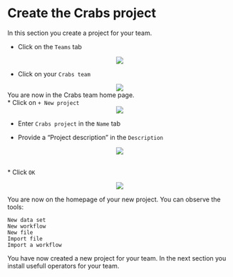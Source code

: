 # Create the Crabs project

In this section you create a project for your team.


* Click on the `Teams` tab

<center><img src="images/Click_on_teams_tab.png"></center>

* Click on your `Crabs team`

<center><img src="images/Click_on_crabs_team.png"></center>

You are now in the Crabs team home page.
\
* Click on `+ New project`
<center><img src="images/Click_on_add_project.png"></center>

* Enter `Crabs project` in the `Name` tab

* Provide a "Project description" in the `Description`\

<center><img src="images/Give_name_description_to_project.png"></center>
\
* Click `OK`

<center><img src="images/View_project_homepage.png"></center>


You are now on the homepage of your new project.
You can observe the tools:


`New data set`  
    `New workflow`  
    `New file`  
    `Import file`  
    `Import a workflow`  

You have now created a new project for your team. In the next section you install usefull operators for your team.